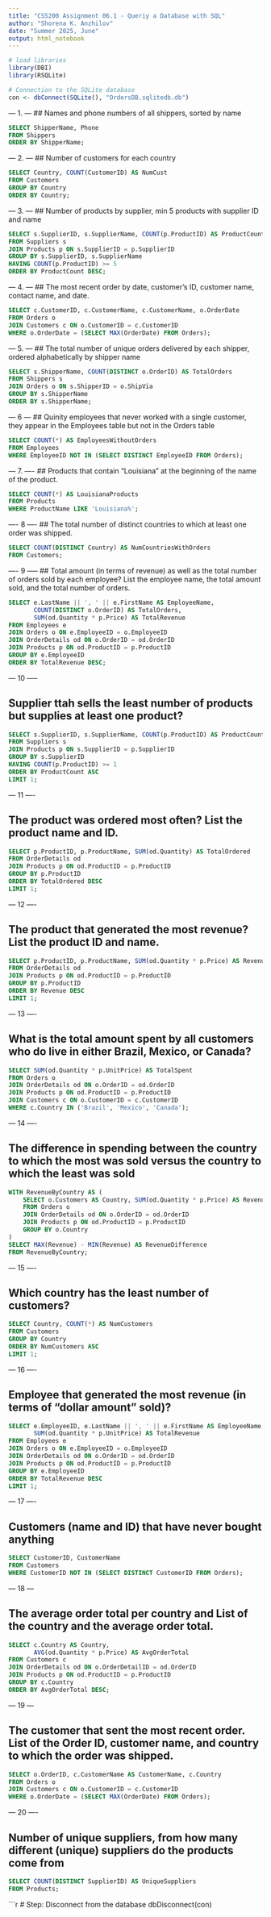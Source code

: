 ```yaml
---
title: "CS5200 Assignment 06.1 - Queriy a Database with SQL"
author: "Shorena K. Anzhilov"
date: "Summer 2025, June"
output: html_notebook
---
```


```r
# load libraries
library(DBI)
library(RSQLite)

# Connection to the SQLite database
con <- dbConnect(SQLite(), "OrdersDB.sqlitedb.db")
```
--- 1. ---
## Names and phone numbers of all shippers, sorted by name
```sql
SELECT ShipperName, Phone
FROM Shippers
ORDER BY ShipperName;
```

--- 2. ---
## Number of customers for each country
```sql
SELECT Country, COUNT(CustomerID) AS NumCust
FROM Customers
GROUP BY Country
ORDER BY Country;
```

--- 3. ---
## Number of products by supplier, min 5 products with supplier ID and name
```sql
SELECT s.SupplierID, s.SupplierName, COUNT(p.ProductID) AS ProductCount
FROM Suppliers s
JOIN Products p ON s.SupplierID = p.SupplierID
GROUP BY s.SupplierID, s.SupplierName
HAVING COUNT(p.ProductID) >= 5
ORDER BY ProductCount DESC;
```

--- 4. ---
## The most recent order by date, customer's ID, customer name, contact name, and date.
```sql
SELECT c.CustomerID, c.CustomerName, c.CustomerName, o.OrderDate
FROM Orders o
JOIN Customers c ON o.CustomerID = c.CustomerID
WHERE o.OrderDate = (SELECT MAX(OrderDate) FROM Orders);
```

--- 5. ---
## The total number of unique orders delivered by each shipper, ordered alphabetically by shipper name

```sql
SELECT s.ShipperName, COUNT(DISTINCT o.OrderID) AS TotalOrders
FROM Shippers s
JOIN Orders o ON s.ShipperID = o.ShipVia
GROUP BY s.ShipperName
ORDER BY s.ShipperName;
```
--- 6 ---
## Quinity employees that never worked with a single customer, they appear in the Employees table but not in the Orders table

```sql
SELECT COUNT(*) AS EmployeesWithoutOrders
FROM Employees
WHERE EmployeeID NOT IN (SELECT DISTINCT EmployeeID FROM Orders);
```
--- 7. ----
## Products that contain "Louisiana" at the beginning of the name of the product.
```sql
SELECT COUNT(*) AS LouisianaProducts
FROM Products
WHERE ProductName LIKE 'Louisiana%';
```

---- 8 ----
## The total number of distinct countries to which at least one order was shipped.

```sql
SELECT COUNT(DISTINCT Country) AS NumCountriesWithOrders
FROM Customers;
```

---- 9 -----
## Total amount (in terms of revenue) as well as the total number of orders sold by each employee? List the employee name, the total amount sold, and the total number of orders.

```sql
SELECT e.LastName || ', ' || e.FirstName AS EmployeeName,
       COUNT(DISTINCT o.OrderID) AS TotalOrders,
       SUM(od.Quantity * p.Price) AS TotalRevenue
FROM Employees e
JOIN Orders o ON e.EmployeeID = o.EmployeeID
JOIN OrderDetails od ON o.OrderID = od.OrderID
JOIN Products p ON od.ProductID = p.ProductID
GROUP BY e.EmployeeID
ORDER BY TotalRevenue DESC;
```

--- 10 -----

## Supplier ttah sells the least number of products but supplies at least one product?

```sql
SELECT s.SupplierID, s.SupplierName, COUNT(p.ProductID) AS ProductCount
FROM Suppliers s
JOIN Products p ON s.SupplierID = p.SupplierID
GROUP BY s.SupplierID
HAVING COUNT(p.ProductID) >= 1
ORDER BY ProductCount ASC
LIMIT 1;
```

--- 11 ----

## The product was ordered most often? List the product name and ID.

```sql
SELECT p.ProductID, p.ProductName, SUM(od.Quantity) AS TotalOrdered
FROM OrderDetails od
JOIN Products p ON od.ProductID = p.ProductID
GROUP BY p.ProductID
ORDER BY TotalOrdered DESC
LIMIT 1;
```

--- 12 ----

## The product that generated the most revenue? List the product ID and name.

```sql
SELECT p.ProductID, p.ProductName, SUM(od.Quantity * p.Price) AS Revenue
FROM OrderDetails od
JOIN Products p ON od.ProductID = p.ProductID
GROUP BY p.ProductID
ORDER BY Revenue DESC
LIMIT 1;
```

--- 13 ----

## What is the total amount spent by all customers who do live in either Brazil, Mexico, or Canada?

```sql
SELECT SUM(od.Quantity * p.UnitPrice) AS TotalSpent
FROM Orders o
JOIN OrderDetails od ON o.OrderID = od.OrderID
JOIN Products p ON od.ProductID = p.ProductID
JOIN Customers c ON o.CustomerID = c.CustomerID
WHERE c.Country IN ('Brazil', 'Mexico', 'Canada');
```

--- 14 ----

## The difference in spending between the country to which the most was sold versus the country to which the least was sold

```sql
WITH RevenueByCountry AS (
    SELECT o.Customers AS Country, SUM(od.Quantity * p.Price) AS Revenue
    FROM Orders o
    JOIN OrderDetails od ON o.OrderID = od.OrderID
    JOIN Products p ON od.ProductID = p.ProductID
    GROUP BY o.Country
)
SELECT MAX(Revenue) - MIN(Revenue) AS RevenueDifference
FROM RevenueByCountry;
```

--- 15 ----

## Which country has the least number of customers?

```sql
SELECT Country, COUNT(*) AS NumCustomers
FROM Customers
GROUP BY Country
ORDER BY NumCustomers ASC
LIMIT 1;
```

--- 16 ----

## Employee that generated the most revenue (in terms of "dollar amount" sold)?

```sql
SELECT e.EmployeeID, e.LastName || ', ' || e.FirstName AS EmployeeName,
       SUM(od.Quantity * p.UnitPrice) AS TotalRevenue
FROM Employees e
JOIN Orders o ON e.EmployeeID = o.EmployeeID
JOIN OrderDetails od ON o.OrderID = od.OrderID
JOIN Products p ON od.ProductID = p.ProductID
GROUP BY e.EmployeeID
ORDER BY TotalRevenue DESC
LIMIT 1;
```

--- 17 ---- 

## Customers (name and ID) that have never bought anything

```sql
SELECT CustomerID, CustomerName
FROM Customers
WHERE CustomerID NOT IN (SELECT DISTINCT CustomerID FROM Orders);
```

--- 18 ---

## The average order total per country and List of the country and the average order total.

```sql
SELECT c.Country AS Country,
       AVG(od.Quantity * p.Price) AS AvgOrderTotal
FROM Customers c
JOIN OrderDetails od ON o.OrderDetailID = od.OrderID
JOIN Products p ON od.ProductID = p.ProductID
GROUP BY c.Country
ORDER BY AvgOrderTotal DESC;
```

--- 19 ---

## The customer that sent the most recent order. List of the Order ID, customer name, and country to which the order was shipped.

```sql
SELECT o.OrderID, c.CustomerName AS CustomerName, c.Country
FROM Orders o
JOIN Customers c ON o.CustomerID = c.CustomerID
WHERE o.OrderDate = (SELECT MAX(OrderDate) FROM Orders);
```

--- 20 ----

## Number of unique suppliers, from how many different (unique) suppliers do the products come from

```sql
SELECT COUNT(DISTINCT SupplierID) AS UniqueSuppliers
FROM Products;
```

```r
# Step: Disconnect from the database
dbDisconnect(con)














